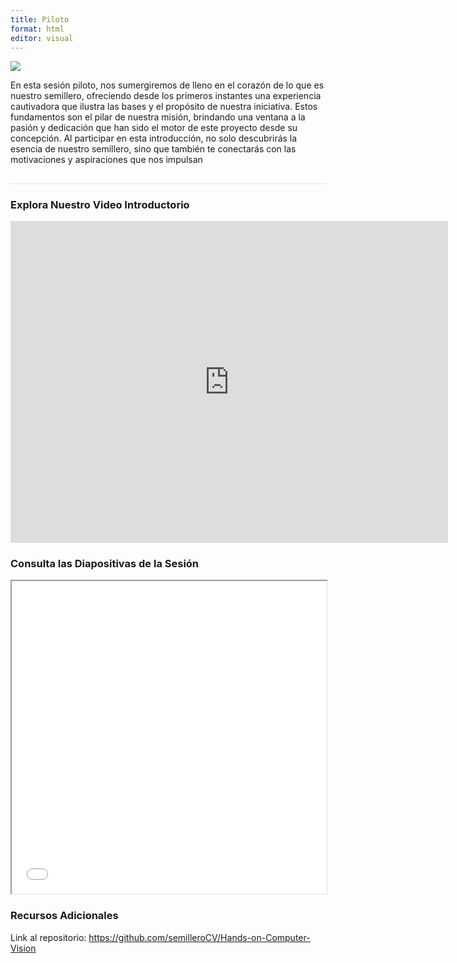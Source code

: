 ```yaml
---
title: Piloto
format: html
editor: visual
---
```


<style>* {overflow: visible;}     h2{
        border-bottom: 1px solid #dee2e6 !important;
    }
    </style>

::: {layout="[35,65]"}

![](../images/sesiones/sesion1.jpg)

En esta sesión piloto, nos sumergiremos de lleno en el corazón de lo que es nuestro semillero, ofreciendo desde los primeros instantes una experiencia cautivadora que ilustra las bases y el propósito de nuestra iniciativa. Estos fundamentos son el pilar de nuestra misión, brindando una ventana a la pasión y dedicación que han sido el motor de este proyecto desde su concepción. Al participar en esta introducción, no solo descubrirás la esencia de nuestro semillero, sino que también te conectarás con las motivaciones y aspiraciones que nos impulsan
:::


## 

### Explora Nuestro Video Introductorio

<iframe width="700" height="515" src="https://www.youtube.com/embed/pV72XKbUTZ0?si=yf3hp_rx-zjm93WD" title="YouTube video player" frameborder="0" allow="accelerometer; autoplay; clipboard-write; encrypted-media; gyroscope; picture-in-picture; web-share" referrerpolicy="strict-origin-when-cross-origin" allowfullscreen></iframe>

### Consulta las Diapositivas de la Sesión

<iframe src="/slides/SemilleroCV_Session1_Pilot.pdf" width="100%" height="500px"></iframe>

### Recursos Adicionales

Link al repositorio: <a href="https://github.com/semilleroCV/Hands-on-Computer-Vision" target="_blank">https://github.com/semilleroCV/Hands-on-Computer-Vision</a>
